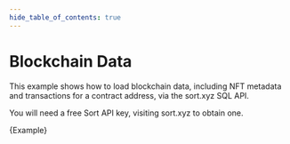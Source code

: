```yaml
---
hide_table_of_contents: true
---
```


# Blockchain Data


This example shows how to load blockchain data, including NFT metadata and transactions for a contract address, via the sort.xyz SQL API.

You will need a free Sort API key, visiting sort.xyz to obtain one.


<CodeBlock language="typescript">{Example}</CodeBlock>
